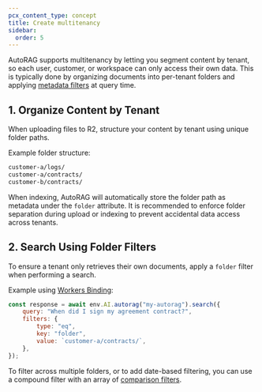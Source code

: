 ```yaml
---
pcx_content_type: concept
title: Create multitenancy
sidebar:
  order: 5
---
```


AutoRAG supports multitenancy by letting you segment content by tenant, so each user, customer, or workspace can only access their own data. This is typically done by organizing documents into per-tenant folders and applying [metadata filters](/autorag/configuration/metadata-filtering/) at query time.

## 1. Organize Content by Tenant

When uploading files to R2, structure your content by tenant using unique folder paths.

Example folder structure:

```bash
customer-a/logs/
customer-a/contracts/
customer-b/contracts/
```

When indexing, AutoRAG will automatically store the folder path as metadata under the `folder` attribute. It is recommended to enforce folder separation during upload or indexing to prevent accidental data access across tenants.

## 2. Search Using Folder Filters

To ensure a tenant only retrieves their own documents, apply a `folder` filter when performing a search.

Example using [Workers Binding](/autorag/usage/workers-binding/):

```js
const response = await env.AI.autorag("my-autorag").search({
	query: "When did I sign my agreement contract?",
	filters: {
		type: "eq",
		key: "folder",
		value: `customer-a/contracts/`,
	},
});
```

To filter across multiple folders, or to add date-based filtering, you can use a compound filter with an array of [comparison filters](/autorag/configuration/metadata-filtering/#compound-filter).
